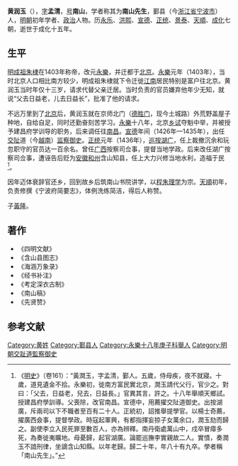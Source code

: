 {{Otheruses|other=名为黄润玉的其他人物|黄文琳}}

'''黄润玉'''（{{bd|1391年||1479年|}}），[[表字|字]]'''孟清'''，[[号|号]]'''南山'''，学者称其为'''南山先生'''，鄞县（今[[浙江省|浙江省]][[宁波市|宁波市]]）人，[[明朝|明朝]]初年学者、[[政治|政治]]人物。历[[永乐_(明朝)|永乐]]、[[洪熙|洪熙]]、[[宣德|宣德]]、[[正统_(年号)|正统]]、[[景泰_(明代宗)|景泰]]、[[天顺_(明朝)|天順]]、[[成化|成化]]七朝，逝世于成化十五年。

==生平==
[[明成祖|明成祖]][[朱棣|朱棣]]在1403年称帝，改元[[永乐_(明朝)|永樂]]，并迁都于[[北京|北京]]。[[永乐_(明朝)|永樂]]元年（1403年），当时北京人口相比南方较少，明成祖朱棣就下令迁徙[[江南|江南]]居民特别是富户往北京。黄润玉当时年仅十三岁，请求代替父亲迁居。当时负责的官员嫌弃他年少无知，就说“父去日益老，儿去日益长”，批准了他的请求。

不远万里到了[[北京|北京]]后，黄润玉就在京师北门（[[德胜门|德胜门]]，现今土城路）外荒野盖屋子种地，自给自足，同时还勤奋刻苦学习。[[永乐_(明朝)|永樂]]十八年，北京[[乡试|乡试]]夺魁中举，并被授予建昌府学训导的职务，后来调任往[[南昌|南昌]]。[[宣德|宣德]]年间（1426年—1435年），出任[[交阯|交阯]]道（今[[越南|越南]]）[[监察御史|监察御史]]。[[正统_(年号)|正统]]元年（1436年），[[巡按|巡按]][[湖广|湖广]]，任上裁撤沉余和玩忽职守的官员达一百余名。曾任[[广西|广西]]按察司佥事，提督当地学政。后来改任湖广按察司佥事，遭诬告后贬为[[安徽|安徽]][[和州|和州]]含山知县，任上大力兴修当地水利，造福于民<ref>《[[明史|明史]]》（卷161）：“黃潤玉，字孟清，鄞人。五歲，侍母疾，夜不就寢。十歲，道見遺金不拾。永樂初，徙南方富民實北京，潤玉請代父行，官少之。對曰：「父去，日益老，兒去，日益長。」官異其言，許之。十八年舉順天鄉試。授建昌府學訓導。父喪除，改官南昌。宣德中，用薦擢交阯道御史。出按湖廣，斥兩司以下不職者至百有二十人。正統初，詔推舉提學官。以楊士奇薦，擢廣西僉事，提督學政。時寇起軍興，有都指揮妄掠子女萬余口，潤玉劾而歸之。副使李立入民死罪至數百人，亦為辨釋。南丹衛處萬山中，戍卒冒瘴多死，為奏徙夷曠地。母憂歸，起官湖廣。論罷巡撫李實親故二人。實憤，奏潤玉不諳刑律，坐謫含山知縣。以年老歸。歸二十年，年八十有九卒。學者稱「南山先生」。”</ref>。

因年迈体衰辞官还乡，回到故乡后筑南山书院讲学，以[[程朱理学|程朱理学]]为宗。[[天顺_(明朝)|天順]]初年，负责修撰《宁波府简要志》，体例洗练简洁，得后人称赞。

子[[黃隆_(景泰進士)|黃隆]]。

==著作==
*《四明文献》
*《含山县图志》
*《海涵万象录》
*《经书补注》
*《考定深衣古制》
*《南山稿》
*《先贤赞》

==参考文献==
{{wikisource|明史/卷161}}
{{Reflist}}

{{Authority control}}

{{DEFAULTSORT:}}
[[Category:黄姓|Category:黄姓]]
[[Category:鄞县人|Category:鄞县人]]
[[Category:永樂十八年庚子科舉人|Category:永樂十八年庚子科舉人]]
[[Category:明朝交趾道監察御史|Category:明朝交趾道監察御史]]